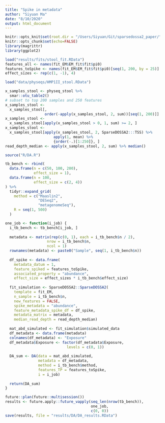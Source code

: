 ```yaml
---
title: "Spike in metadata"
author: "Siyuan Ma"
date: "8/10/2020"
output: html_document
---
```


```r
knitr::opts_knit$set(root.dir = "/Users/Siyuan/Git/sparsedossa2_paper/")
knitr::opts_chunk$set(echo=FALSE)
library(magrittr)
library(ggplot2)
```

```r
load("results/fits/stool_fit.RData")
features_all <- names(fit_EM$EM_fit$fit$pi0)
features_toSpike <- names(fit_EM$EM_fit$fit$pi0)[seq(1, 200, by = 25)]
effect_sizes <- rep(c(1, -1), 4)
```

```r
load("data/physeqs/HMP1II_stool.RData")

x_samples_stool <- physeq_stool %>% 
  smar::otu_table2() 
# subset to top 200 samples and 250 features
x_samples_stool <- 
  x_samples_stool[, 
                  order(-apply(x_samples_stool, 2, sum))[seq(1, 200)]]
x_samples_stool <- 
  x_samples_stool[apply(x_samples_stool > 0, 1, sum) >= 2, ]
x_samples_stool <- 
  x_samples_stool[apply(x_samples_stool, 2, SparseDOSSA2:::TSS) %>% 
                      apply(1, mean) %>% 
                      {order(-.)[1:250]}, ]
read_depth_median <- apply(x_samples_stool, 2, sum) %>% median()
```

```r
source("R/DA.R")

tb_bench <- rbind(
  data.frame(n = c(50, 100, 200),
             effect_size = 1),
  data.frame(n = 100,
             effect_size = c(2, 4))
) %>% 
  tidyr::expand_grid(
    method = c("Maaslin2",
               "DESeq2",
               "metagenomeSeq"),
    R = seq(1, 500)
  )
```

```r
one_job <- function(i_job) {
  i_tb_bench <- tb_bench[i_job, ]
  
  metadata <- matrix(rep(c(0, 1), each = i_tb_bench$n / 2),
                   nrow = i_tb_bench$n, 
                   ncol = 1)
  rownames(metadata) <- paste0("Sample", seq(1, i_tb_bench$n))
  
  df_spike <- data.frame(
    metadata_datum = 1,
    feature_spiked = features_toSpike,
    associated_property = "abundance",
    effect_size = effect_sizes * i_tb_bench$effect_size)
  
  fit_simulation <- SparseDOSSA2::SparseDOSSA2(
    template = fit_EM,
    n_sample = i_tb_bench$n, 
    new_features = FALSE,
    spike_metadata = "abundance",
    feature_metadata_spike_df = df_spike,
    metadata_matrix = metadata,
    median_read_depth = read_depth_median)
  
  mat_abd_simulated <- fit_simulation$simulated_data
  df_metadata <- data.frame(metadata)
  colnames(df_metadata) <- "Exposure"
  df_metadata$Exposure <- factor(df_metadata$Exposure,
                            levels = c(0, 1))
  
  DA_sum <- DA(data = mat_abd_simulated,
               metadata = df_metadata,
               method = i_tb_bench$method,
               features_TP = features_toSpike,
               i = i_job)
  
  return(DA_sum)
}
```

```r
future::plan(future::multisession())
results <- future.apply::future_vapply(seq_len(nrow(tb_bench)),
                                       one_job,
                                       c(0, 0))
save(results, file = "results/DA/DA_results.RData")
```